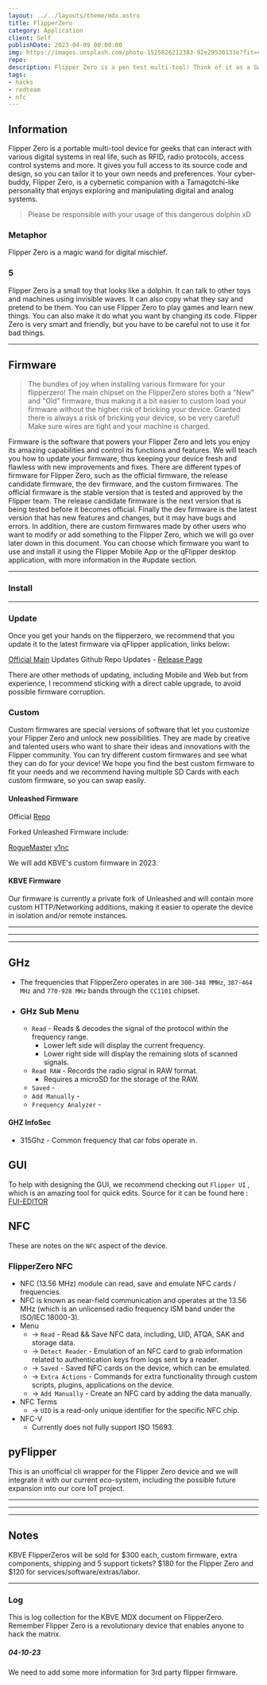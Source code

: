 ```yaml
---
layout: ../../layouts/theme/mdx.astro
title: FlipperZero
category: Application
client: Self
publishDate: 2023-04-09 00:00:00
img: https://images.unsplash.com/photo-1525826212383-92e29530133e?fit=crop&w=1400&h=700&q=75
repo:
description: Flipper Zero is a pen test multi-tool! Think of it as a Swiss Army knife for wireless hacking.
tags:
- hacks
- redteam
- nfc
---
```


## Information

Flipper Zero is a portable multi-tool device for geeks that can interact with various digital systems in real life, such as RFID, radio protocols, access control systems and more.
It gives you full access to its source code and design, so you can tailor it to your own needs and preferences.
Your cyber-buddy, Flipper Zero, is a cybernetic companion with a Tamagotchi-like personality that enjoys exploring and manipulating digital and analog systems.

> Please be responsible with your usage of this dangerous dolphin xD

### Metaphor

Flipper Zero is a magic wand for digital mischief.

### 5

Flipper Zero is a small toy that looks like a dolphin. 
It can talk to other toys and machines using invisible waves. 
It can also copy what they say and pretend to be them. 
You can use Flipper Zero to play games and learn new things. 
You can also make it do what you want by changing its code. 
Flipper Zero is very smart and friendly, but you have to be careful not to use it for bad things.


* * *

## Firmware

> The bundles of joy when installing various firmware for your flipperzero!
> The main chipset on the FlipperZero stores both a "New" and "Old" firmware, thus making it a bit easier to custom load your firmware without the higher risk of bricking your device. Granted there is always a risk of bricking your device, so be very careful! Make sure wires are tight and your machine is charged.

Firmware is the software that powers your Flipper Zero and lets you enjoy its amazing capabilities and control its functions and features. 
We will teach you how to update your firmware, thus keeping your device fresh and flawless with new improvements and fixes.
There are different types of firmware for Flipper Zero, such as the official firmware, the release candidate firmware, the dev firmware, and the custom firmwares. 
The official firmware is the stable version that is tested and approved by the Flipper team. 
The release candidate firmware is the next version that is being tested before it becomes official. 
Finally the dev firmware is the latest version that has new features and changes, but it may have bugs and errors. 
In addition, there are custom firmwares made by other users who want to modify or add something to the Flipper Zero, which we will go over later down in this document.
You can choose which firmware you want to use and install it using the Flipper Mobile App or the qFlipper desktop application, with more information in the #update section.

* * * 

### Install

* * *

### Update

Once you get your hands on the flipperzero, we recommend that you update it to the latest firmware via qFlipper application, links below:

[Official Main](https://flipperzero.one/update) Updates
Github Repo Updates - [Release Page](https://github.com/flipperdevices/qFlipper/releases)

There are other methods of updating, including Mobile and Web but from experience, I recommend sticking with a direct cable upgrade, to avoid possible firmware corruption.

### Custom

Custom firmwares are special versions of software that let you customize your Flipper Zero and unlock new possibilities. 
They are made by creative and talented users who want to share their ideas and innovations with the Flipper community. 
You can try different custom firmwares and see what they can do for your device!
We hope you find the best custom firmware to fit your needs and we recommend having multiple SD Cards with each custom firmware, so you can swap easily.

#### Unleashed Firmware

Official [Repo](https://github.com/DarkFlippers/unleashed-firmware)

Forked Unleashed Firmware include:

[RogueMaster](https://github.com/RogueMaster/flipperzero-firmware-wPlugins)
[v1nc](https://github.com/v1nc/flipperzero-firmware)

We will add KBVE's custom firmware in 2023.

#### KBVE Firmware

Our firmware is currently a private fork of Unleashed and will contain more custom HTTP/Networking additions, making it easier to operate the device in isolation and/or remote instances.

* * *
* * *
* * *

## GHz

- The frequencies that FlipperZero operates in are `300-348 MMHz`, `387-464 MHz` and `770-928 MHz` bands through the `CC1101` chipset. 

- ### GHz Sub Menu

  - `Read` - Reads & decodes the signal of the protocol within the frequency range.
    - Lower left side will display the current frequency.
    - Lower right side will display the remaining slots of scanned signals.
  - `Read RAW` - Records the radio signal in RAW format.
    - Requires a microSD for the storage of the RAW.
  - `Saved` -
  - `Add Manually` -
  - `Frequency Analyzer` -

#### GHZ InfoSec

- 315Ghz - Common frequency that car fobs operate in.

## GUI

To help with designing the GUI, we recommend checking out `Flipper UI` , which is an amazing tool for quick edits.
Source for it can be found here : [FUI-EDITOR](https://github.com/sbrin/ilin.pt/tree/main/_stuff/fui-editor)

## NFC

These are notes on the `NFC` aspect of the device.

### FlipperZero NFC

- NFC (13.56 MHz) module can read, save and emulate NFC cards / frequencies.
- NFC is known as near-field communication and operates at the 13.56 MHz (which is  an unlicensed radio frequency ISM band under the ISO/IEC 18000-3).
- Menu
  - -> `Read` - Read && Save NFC data, including, UID, ATQA, SAK and storage data.
  - -> `Detect Reader` - Emulation of an NFC card to grab information related to authentication keys from logs sent by a reader.
  - -> `Saved` - Saved NFC cards on the device, which can be emulated.
  - -> `Extra Actions` - Commands for extra functionality through custom scripts, plugins, applications on the device.
  - -> `Add Manually` - Create an NFC card by adding the data manually.
- NFC Terms
  - -> `UID` is a read-only unique identifier for the specific NFC chip.
- NFC-V
  - Currently does not fully support ISO 15693.

## pyFlipper

This is an unofficial cli wrapper for the Flipper Zero device and we will integrate it with our current eco-system, including the possible future expansion into our core IoT project.

* * *
* * *
* * *

## Notes

KBVE FlipperZeros will be sold for $300 each, custom firmware, extra components, shipping and 5 support tickets? 
$180 for the Flipper Zero and $120 for services/software/extras/labor.

* * *

### Log

This is log collection for the KBVE MDX document on FlipperZero.
Remember Flipper Zero is a revolutionary device that enables anyone to hack the matrix.

##### 04-10-23
We need to add some more information for 3rd party flipper firmware.